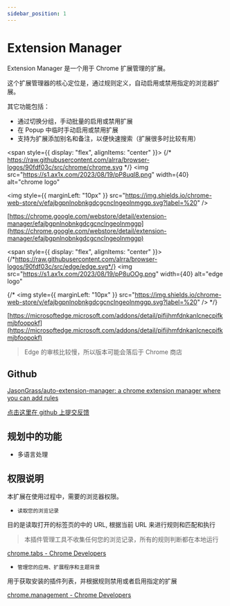 ```yaml
---
sidebar_position: 1
---
```


# Extension Manager

Extension Manager 是一个用于 Chrome 扩展管理的扩展。

这个扩展管理器的核心定位是，通过规则定义，自动启用或禁用指定的浏览器扩展。

其它功能包括：

- 通过切换分组，手动批量的启用或禁用扩展
- 在 Popup 中临时手动启用或禁用扩展
- 支持为扩展添加别名和备注，以便快速搜索（扩展很多时比较有用）

<span style={{ display: "flex", alignItems: "center" }}>
  {/* https://raw.githubusercontent.com/alrra/browser-logos/90fdf03c/src/chrome/chrome.svg */}
  <img
    src="https://s1.ax1x.com/2023/08/19/pP8uql8.png"
    width={40}
    alt="chrome logo"
  ></img>
  <img
    style={{ marginLeft: "10px" }}
    src="https://img.shields.io/chrome-web-store/v/efajbgpnlnobnkgdcgcnclngeolnmggp.svg?label=%20"
  />
</span>

[https://chrome.google.com/webstore/detail/extension-manager/efajbgpnlnobnkgdcgcnclngeolnmggp](https://chrome.google.com/webstore/detail/extension-manager/efajbgpnlnobnkgdcgcnclngeolnmggp)

<span style={{ display: "flex", alignItems: "center" }}>
  {/*https://raw.githubusercontent.com/alrra/browser-logos/90fdf03c/src/edge/edge.svg*/}
  <img
    src="https://s1.ax1x.com/2023/08/19/pP8uOOg.png"
    width={40}
    alt="edge logo"
  ></img>
  {/* <img
    style={{ marginLeft: "10px" }}
    src="https://img.shields.io/chrome-web-store/v/efajbgpnlnobnkgdcgcnclngeolnmggp.svg?label=%20"
  /> */}
</span>

[https://microsoftedge.microsoft.com/addons/detail/pifijhmfdnkanlcnecpifkmjbfoopokf](https://microsoftedge.microsoft.com/addons/detail/pifijhmfdnkanlcnecpifkmjbfoopokf)

> Edge 的审核比较慢，所以版本可能会落后于 Chrome 商店

## Github

[JasonGrass/auto-extension-manager: a chrome extension manager where you can add rules](https://github.com/JasonGrass/auto-extension-manager/tree/master)

[点击这里在 github 上提交反馈](https://github.com/JasonGrass/auto-extension-manager/issues/new?body=%0A%0A%0A%0A---%0A%3C%21--+%E2%86%91%E8%AF%B7%E5%9C%A8%E6%AD%A4%E8%A1%8C%E4%B8%8A%E6%96%B9%E5%A1%AB%E5%86%99%E9%97%AE%E9%A2%98%2F%E5%BB%BA%E8%AE%AE%E8%AF%A6%E6%83%85%E2%86%91+--%3E%0AExtension+Manager+0.0.7%0AMozilla%2F5.0+%28Windows+NT+10.0%3B+Win64%3B+x64%29+AppleWebKit%2F537.36+%28KHTML%2C+like+Gecko%29+Chrome%2F116.0.0.0+Safari%2F537.36)

## 规划中的功能

- 多语言处理

## 权限说明

本扩展在使用过程中，需要的浏览器权限。

- `读取您的浏览记录`

目的是读取打开的标签页的中的 URL, 根据当前 URL 来进行规则和匹配和执行

> 本插件管理工具不收集任何您的浏览记录，所有的规则判断都在本地运行

[chrome.tabs - Chrome Developers](https://developer.chrome.com/docs/extensions/reference/tabs/)

- `管理您的应用、扩展程序和主题背景`

用于获取安装的插件列表，并根据规则禁用或者启用指定的扩展

[chrome.management - Chrome Developers](https://developer.chrome.com/docs/extensions/reference/management/)
